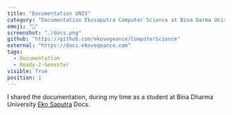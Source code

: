 ```yaml
---
title: "Documentation UNIV"
category: "Documentation Ekosaputra Computer Science at Bina Darma University"
emoji: "📓"
screenshot: "./docs.png"
github: "https://github.com/ekovegeance/ComputerScience"
external: "https://docs.ekovegeance.com"
tags:
  - Documentation
  - Ready-2-Semester
visible: True
position: 1
---
```


I shared the documentation, during my time as a student at Bina Dharma University <a href="https://docs.ekovegeance.com" target="_blank" rel="nofollow noopener noreferrer" aria-label="External Link">Eko Saputra</a> Docs.
